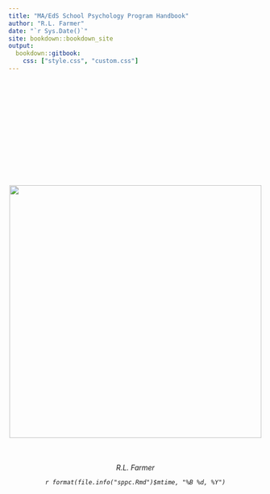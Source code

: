 ```yaml
---
title: "MA/EdS School Psychology Program Handbook"
author: "R.L. Farmer"
date: "`r Sys.Date()`"
site: bookdown::bookdown_site
output: 
  bookdown::gitbook:
    css: ["style.css", "custom.css"]
---
```


<!-- Suppress chapter numbering -->
# {-}
\
\
<div style="text-align: center; margin-top: 100px;">

<img src="https://github.com/rlfarmer27/MAEDSHandbook/blob/main/docs/images/maedslogo.png?raw=true" width="500px" style="margin-top: 50px;" />

<div style="text-align: center; margin-top: 50px;">
  <p><em>R.L. Farmer</em></p>
  <p><em>`r format(file.info("sppc.Rmd")$mtime, "%B %d, %Y")`</em></p>
</div>
</div>